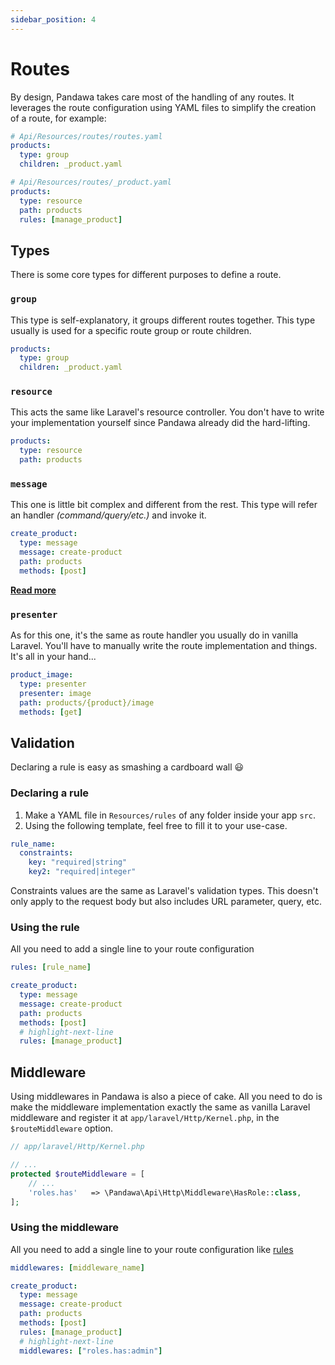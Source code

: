 ```yaml
---
sidebar_position: 4
---
```



# Routes

By design, Pandawa takes care most of the handling of any routes. It leverages the route configuration using YAML files to simplify the creation of a route, for example:

```yaml
# Api/Resources/routes/routes.yaml
products:
  type: group
  children: _product.yaml

# Api/Resources/routes/_product.yaml
products:
  type: resource
  path: products
  rules: [manage_product]
```

## Types

There is some core types for different purposes to define a route.

### `group`

This type is self-explanatory, it groups different routes together. This type usually is used for a specific route group or route children.

<Example>

```yaml
products:
  type: group
  children: _product.yaml
```

</Example>

### `resource`

This acts the same like Laravel's resource controller. You don't have to write your implementation yourself since Pandawa already did the hard-lifting.

<Example>

```yaml
products:
  type: resource
  path: products
```

</Example>

### `message`

This one is little bit complex and different from the rest. This type will refer an handler *(command/query/etc.)* and invoke it.

<Example>

```yaml
create_product:
  type: message
  message: create-product
  path: products
  methods: [post]
```

</Example>

**[Read more](./message)**

### `presenter`

As for this one, it's the same as route handler you usually do in vanilla Laravel. You'll have to manually write the route implementation and things. It's all in your hand...

<Example>

```yaml
product_image:
  type: presenter
  presenter: image
  path: products/{product}/image
  methods: [get]
```

</Example>

## Validation

Declaring a rule is easy as smashing a cardboard wall 😃

### Declaring a rule

1. Make a YAML file in `Resources/rules` of any folder inside your app `src`.
2. Using the following template, feel free to fill it to your use-case.

  ```yaml
  rule_name:
    constraints:
      key: "required|string"
      key2: "required|integer"
  ```

  Constraints values are the same as Laravel's validation types. This doesn't only apply to the request body but also includes URL parameter, query, etc.

### Using the rule

All you need to add a single line to your route configuration

```yaml
rules: [rule_name]
```

<Example>

```yaml
create_product:
  type: message
  message: create-product
  path: products
  methods: [post]
  # highlight-next-line
  rules: [manage_product]
```

</Example>

## Middleware

Using middlewares in Pandawa is also a piece of cake. All you need to do is make the middleware implementation exactly the same as vanilla Laravel middleware and register it at `app/laravel/Http/Kernel.php`, in the `$routeMiddleware` option.

<Example>

```php
// app/laravel/Http/Kernel.php

// ...
protected $routeMiddleware = [
    // ...
    'roles.has'   => \Pandawa\Api\Http\Middleware\HasRole::class,
];
```

</Example>

### Using the middleware

All you need to add a single line to your route configuration like [rules](#using-the-rule)

```yaml
middlewares: [middleware_name]
```

<Example>

```yaml
create_product:
  type: message
  message: create-product
  path: products
  methods: [post]
  rules: [manage_product]
  # highlight-next-line
  middlewares: ["roles.has:admin"]
```

</Example>